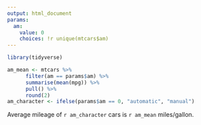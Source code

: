 ```yaml
---
output: html_document
params:
  am:
    value: 0
    choices: !r unique(mtcars$am)
---
```


```r
library(tidyverse)

am_mean <- mtcars %>% 
      filter(am == params$am) %>% 
      summarise(mean(mpg)) %>% 
      pull() %>%
      round(2)
am_character <- ifelse(params$am == 0, "automatic", "manual")
```

Average mileage of `r am_character` cars is `r am_mean` miles/gallon.
